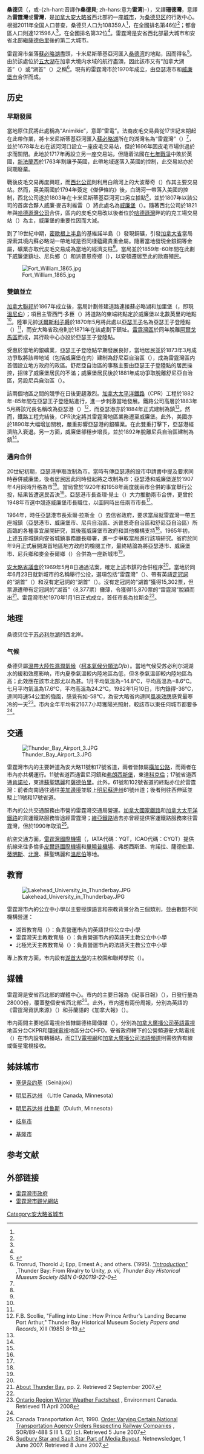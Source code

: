 {{noteTA
|G1=地名
|1=zh-hans:桑德贝; zh-hant:雷霆灣;zh-hk:雷霆灣
|2=zh-hans:萨德伯里;zh-hk:瑟比利;zh-mo:瑟比利;zh-tw:薩德伯里;
|3=zh-hans:苏必利尔;zh-hk:蘇必略;zh-mo:蘇必略;zh-tw:蘇必略;
|4=zh-hans:密歇根;zh-hk:密芝根;zh-mo:密芝根;zh-tw:密西根;
|5=zh-hans:西蒙·道森;zh-hk:西門·多臣;zh-mo:西門·多臣;zh-tw:西蒙·道森;
|6=zh-hans:科克斯;zh-hk:覺士;zh-mo:覺士;zh-tw:科克斯;
|7=zh-hans:科克伦;zh-hk:閣倫;zh-mo:閣倫;zh-tw:科克倫;
}}
{{Infobox settlement
<!-- Basic info  ---------------->
|name                   = 雷霆灣
|native_name            = {{lang|en|Thunder Bay}}
|official_name          = City of Thunder Bay
|nickname               = (The) Lakehead; TBay; The Bay
|settlement_type        = 城市
|total_type             = <!-- to set a non-standard label for total area and population rows -->
|motto                  = Superior by Nature / The Gateway To The West
<!-- images  ----------->
|image_skyline          = Thunder Bay skyline.JPG
|imagesize              =
|image_caption          = 雷霆灣一景
|image_flag             = Flag of Thunder Bay.svg
|flag_size              = 120x100px
|image_blank_emblem     = 
|blank_emblem_type      = 
|blank_emblem_size      = 
<!-- map  ----------->
| pushpin_map           = Canada Ontario
| pushpin_map_caption   = 雷霆灣在[[安大略省|安大略省]]的位置
| pushpin_mapsize       = 200
<!-- Location ------------------>
|coordinates_region     = CA-ON
|subdivision_type       = [[國家|國家]]
|subdivision_name       = {{CAN}}
|subdivision_type1      = [[加拿大行政區劃|省]]
|subdivision_name1      = {{flag|Ontario}}
|subdivision_type2      = [[安大略省行政區劃|區]]
|subdivision_name2      = [[桑德貝區|雷霆灣區]]
<!-- Politics ----------------->
|government_footnotes   =
<ref name="citycouncil">[https://web.archive.org/web/20070625213619/http://www.thunderbay.ca/index.cfm?fuse=html&pg=29 City Hall], Thunder Bay City Council. Retrieved on 2 June 2007.</ref><ref name="citymanager">[https://web.archive.org/web/20070625213911/http://www.thunderbay.ca/index.cfm?fuse=html&pg=768 Municipal Code], by-law 218-2003. Retrieved on 2 June 2007.</ref>
|government_type        = 市鎮政府
|leader_title           = 市長
|leader_name            = {{lang|en|Keith Hobbs}}
|leader_title1          = 市經理
|leader_name1           = {{lang|en|Tim Commisso}}<ref name="CAO">Burkowski, Peter. "[http://www.chroniclejournal.com/top_story.php?id=129166  City appoints new city manager] {{Wayback|url=http://www.chroniclejournal.com/top_story.php?id=129166 |date=20081009230544 }}," The Chronicle-Journal (19 August 2008). Retrieved 19 August 2008.</ref>
|leader_title2          = 市政機關
|leader_name2           = 雷霆灣市議會
|leader_title3          = [[加拿大國會下議院|國會下議院議員]]
|leader_name3           = {{lang|en|Bruce Hyer}}（[[加拿大新民主黨|新民主黨]]）<br />{{lang|en|John Rafferty}}（[[加拿大新民主黨|新民主黨]]）
|leader_title4          = [[安大略省議會|省議員]]
|leader_name4           = {{lang|en|Michael Gravelle}}（[[安大略自由黨|自由黨]]）<br />{{lang|en|Bill Mauro}}（[[安大略自由黨|自由黨]]）
<!-- Establishment ----------------->
|established_title      = 建制
|established_date       = 1884年（設亞瑟港鎮）<br />1892年（設威廉堡鎮）<br />1907年4月（改設亞瑟港市和威廉堡市）
|established_title2     = 合併
|established_date2      = 1970年1月1日
<!-- Area    --------------------->
|area_footnotes           =
<ref name="census2011">{{cite web |url=http://www12.statcan.gc.ca/census-recensement/2011/dp-pd/prof/details/page.cfm?Lang=E&Geo1=CSD&Code1=3558004&Geo2=CD&Code2=3558&Data=Count&SearchText=thunder%20bay&SearchType=Begins&SearchPR=35&B1=All&Custom=&TABID=1 |title=Thunder Bay, City Ontario (Census Subdivision) |publisher=Statistics Canada |work=Census profile, Canada 2011 Census |date=2014-01-08 |accessdate=2014-03-22 |archive-date=2016-03-04 |archive-url=https://web.archive.org/web/20160304110451/http://www12.statcan.gc.ca/census-recensement/2011/dp-pd/prof/details/page.cfm?Lang=E&Geo1=CSD&Code1=3558004&Geo2=CD&Code2=3558&Data=Count&SearchText=thunder%20bay&SearchType=Begins&SearchPR=35&B1=All&Custom=&TABID=1 |dead-url=no }}</ref><ref name="cp2011-CA">{{cite web |url=http://www12.statcan.gc.ca/census-recensement/2011/dp-pd/prof/details/page.cfm?Lang=E&Geo1=CMA&Code1=595&Geo2=PR&Code2=35&Data=Count&SearchText=thunder%20bay&SearchType=Begins&SearchPR=35&B1=All&Custom=&TABID=1 |title=Thunder Bay (Census metropolitan area) census profile |publisher=Statistics Canada |work=Canada 2011 Census |accessdate=2014-03-22 |archive-date=2016-03-04 |archive-url=https://web.archive.org/web/20160304105722/http://www12.statcan.gc.ca/census-recensement/2011/dp-pd/prof/details/page.cfm?Lang=E&Geo1=CMA&Code1=595&Geo2=PR&Code2=35&Data=Count&SearchText=thunder%20bay&SearchType=Begins&SearchPR=35&B1=All&Custom=&TABID=1 |dead-url=no }}</ref><ref name="portwaterarea">[https://web.archive.org/web/20080227172439/http://www.thunderbay.ca/docs/business/1173.pdf The Port of Thunder Bay], The Transportation Sector. City of Thunder Bay. Retrieved on 30 November 2007.</ref>
|area_total_km2           = 447.5
|area_land_km2            = 328.24
|area_water_km2           = 119.0
|area_water_percent       = 26.6
|area_urban_km2           = 179.7
|area_metro_km2           = 2556.37
|area_blank1_title        =
|area_blank1_km2          =
<!-- Elevation -------------------------->
|elevation_footnotes    = <ref name="Environment Canada"/>
|elevation_m            = 199
<!-- Population   ----------------------->
|population_as_of               = 2011年
|population_footnotes           = <ref name="census2011"/><ref name="cp2011-CA"/>
|population_note                =
|population_total               = 108359（全國排名第46位<ref name="2011CSDRanking">{{cite web |url=http://www12.statcan.ca/census-recensement/2011/dp-pd/hlt-fst/pd-pl/Table-Tableau.cfm?LANG=Eng&T=301&SR=26&S=3&O=D&RPP=25&PR=0&CMA=0 |title=Population and dwelling counts, for Canada and census subdivisions (municipalities), 2011 and 2006 censuses |work=[[Statistics_Canada|Statistics Canada]], 2011 Census of Population |date=2014-01-13 |accessdate=2014-03-22 |archive-date=2014-03-22 |archive-url=https://web.archive.org/web/20140322072933/http://www12.statcan.ca/census-recensement/2011/dp-pd/hlt-fst/pd-pl/Table-Tableau.cfm?LANG=Eng&T=301&SR=26&S=3&O=D&RPP=25&PR=0&CMA=0 |dead-url=no }}</ref>）
|population_density_km2         = 330.1
|population_metro               = 121596（[[按人口排列的加拿大大都會區列表|全國排名第32位]]<ref name="2011CMARanking">{{cite web|url=http://www12.statcan.ca/census-recensement/2011/dp-pd/hlt-fst/pd-pl/Table-Tableau.cfm?LANG=Eng&T=303&SR=1&S=51&O=A&RPP=25&PR=0&CMA=595 |title=Population and dwelling counts, for Canada, census metropolitan areas, census agglomerations and census subdivisions (municipalities), 2011 and 2006 censuses |work=[[Statistics_Canada|Statistics Canada]], 2011 Census of Population |date=2014-01-13 |accessdate=2014-03-22}}</ref>）
|population_density_metro_km2   = 47.6
|population_urban               = 102222（全國排名第30位）
|population_density_urban_km2   = 569.9
|population_blank1_title        = 居民名稱
|population_blank1              = {{lang|en|Thunder Bayer}}
<!-- General information  --------------->
|timezone               = [[北美東部時區|EST]]
|utc_offset             = −5
|timezone_DST           = [[北美東部時區|EDT]]
|utc_offset_DST         = −4
|latd=48 |latm=22 |lats=56 |latNS=N
|longd=89 |longm=14 |longs=46 |longEW=W
|coordinates_display = inline,title
<!-- Area/postal codes & others -------->
|postal_code_type       = [[加拿大郵區編號|郵區編號前綴]]
|postal_code            = P7A-P7G、P7J、P7K
|area_code              = 807
|blank_name             = [[National_Topographic_System|NTS]] Map
|blank_info             = 052A06
|blank1_name            = [[Geographical_Names_Board_of_Canada|GNBC]] Code
|blank1_info            = FCWFX
|blank2_name            =
|blank2_info            =
|blank3_name            =
|blank3_info            =
|blank4_name            =
|blank4_info            =
|blank5_name            =
|blank5_info            =
|blank6_name            =
|blank6_info            =
|website                = [http://www.thunderbay.ca/home.htm www.thunderbay.ca]
}}

'''桑德贝'''（{{lang-en|Thunder Bay}}，或-{zh-hant:音譯作'''桑德貝'''; zh-hans:意为'''雷湾'''}-），又譯'''珊德灣'''，意譯為'''雷霆灣'''或'''雷灣'''，是[[加拿大|加拿大]][[安大略省|安大略省]]西北部的一座[[城市|城市]]，为[[桑德贝区|桑德贝区]]的行政中心。根据2011年全国人口普查，桑德贝人口为108359人<ref name="census2011"/>，在全國排名第46位<ref name="2011CSDRanking"/>；都會區人口則達121596人<ref name="cp2011-CA"/>，在全國排名第32位<ref name="2011CMARanking"/>。雷霆灣是安省西北部最大城市和安省北部繼[[大薩德伯里|薩德伯里]]後的第二大城市。

雷霆灣市坐落[[蘇必略湖|蘇必略湖]]盡頭，卡米尼斯蒂基亞河匯入[[桑德湾|桑德湾]]的地點，因而得名<ref name="TBHistory">{{cite web |url=http://www.thunderbay.ca/Living/culture_and_heritage/tbay_history.htm |title=Thunder Bay History |publisher=雷霆灣市政府 |accessdate=2014-03-22 |archive-url=https://web.archive.org/web/20140228095054/http://www.thunderbay.ca/Living/culture_and_heritage/tbay_history.htm |archive-date=2014-02-28 |dead-url=yes }}</ref>。由於該處位於[[五大湖|五大湖]]在加拿大境内水域的航行盡頭，因此該市又有“加拿大湖首”（{{lang|en|Canadian Lakehead}}）或“湖首”（{{lang|en|Lakehead}}）之稱<ref name="Lakehead">Tronrud, Thorold J; Epp, Ernest A.; and others. (1995). ''[http://www.thunderbaymuseum.com/publications.htm "Introduction"] {{webarchive|url=https://web.archive.org/web/20120207031852/http://www.thunderbaymuseum.com/publications.htm|date=2012-02-07}}, ''Thunder Bay: From Rivalry to Unity'', p. vii, Thunder Bay Historical Museum Society ISBN 0-920119-22-0''</ref>。現有的雷霆灣市於1970年成立，由亞瑟港市和[[威廉堡_(安大略省)|威廉堡市]]合併而成。

==历史==
===早期發展===
當地原住民將此處稱為“Animikie”，意即“雷電”。法裔皮毛交易員從17世紀末期起在此帶作業，將卡米尼斯蒂基亞河匯入[[蘇必略湖|蘇必略湖]]所在的湖灣名為“雷霆灣”（{{lang|fr|Baie du Tonnerre}}）<ref name="TBHistory"/>，並於1678年左右在該河河口設立一座皮毛交易站，但於1696年因皮毛市場供過於求而關閉。此地於1717年再設立另一座交易站，但隨着法國在[[七年戰爭|七年戰爭]]中敗於英國，[[新法蘭西|新法蘭西]]於1763年割讓予英國，此帶地域遂落入英國的控制，此交易站亦於同期廢棄。

戰後皮毛交易再度興旺，而[[西北公司|西北公司]]則利用白鴿河上的大波蒂奇（{{lang|en|Grand Portage}}）作其主要交易站。然而，英美兩國於1794年簽定《傑伊條約》後，白鴿河一帶落入美國的控制，西北公司遂於1803年在卡米尼斯蒂基亞河河口另立據點<ref name="TBHistory"/>，並於1807年以該公司的首席合夥人威廉·麥吉利維雷（{{lang|en|William McGillivray}}）將此處名為[[威廉堡_(安大略省)|威廉堡]]（{{lang|en|Fort William}}）。隨著西北公司於1821年與[[哈德遜灣公司|哈德遜灣公司]]合併，區内的皮毛交易改以後者位於[[哈德遜灣|哈德遜灣]]畔的約克工場交易站（{{lang|en|York Factory}}）為主，威廉堡的重要性因而大減。

到了19世紀中期，[[密歇根上半島|密歇根上半島]]的基維諾半島（{{lang|en|Keweenaw Peninsula}}）發現銅礦，引發[[加拿大省|加拿大省]]當局探索其境内蘇必略湖一帶地域是否同樣藴藏貴重金屬。隨著當地發現金銀銅等金屬，礦業亦取代皮毛交易成為當地的經濟支柱<ref name="TBHistory"/>。當局並於1859年-60年間在此劃下威廉堡鎮址、尼兵鄉（{{lang|en|Neebing}}）和派普恩奇鄉（{{lang|en|Paipoonge}}），以安頓遷居至此的歐裔殖民。

[[File:Fort_William_1865.jpg|thumb]]

===雙鎮並立===
[[加拿大聯邦|加拿大聯邦]]於1867年成立後，當局計劃修建道路連接蘇必略湖和加里堡（{{lang|en|Fort Garry}}，即現[[溫尼伯|溫尼伯]]）；項目主管西門·多臣（{{lang|en|Simon Dawson}}）將道路的東端終點定於威廉堡以北數英里的地點<ref name="TBHistory"/>。陸軍元帥[[嘉內德·沃爾斯利，第一代沃爾斯利子爵|沃爾斯利子爵]]於1870年5月將此處以[[阿瑟王子_(康諾特和斯特拉森公爵)|亞瑟王子]]名為亞瑟王子登陸點（{{lang|en|Prince Arthur's Landing}}）<ref name="TBHistory"/>，而安大略省政府則於1871年在該處劃下鎮址。[[雷霆灣區|雷霆灣區]]於同年脫離[[阿爾戈馬區|阿爾戈馬區]]而成，其行政中心亦設於亞瑟王子登陸點。

受惠於當地的銀礦業，亞瑟王子登陸點早期發展良好，當地居民並於1873年3月成功爭取將該帶地域（包括威廉堡在内）建制為舒尼亞自治區（{{lang|en|Municipality of Shuniah}}），成為雷霆灣區内首個設立地方政府的政區。舒尼亞自治區的事務主要由亞瑟王子登陸點的居民操控，招徠了威廉堡居民的不滿；威廉堡居民後於1881年成功爭取脫離舒尼亞自治區，另設尼兵自治區（{{lang|en|Municipality of Neebing}}）。

該兩個地區之間的競爭在日後更趨激烈。[[加拿大太平洋鐵路|加拿大太平洋鐵路]]（CPR）工程於1882年-85年間在亞瑟王子登陸點進行，進一步刺激當地發展。鐵路公司高層於1883年5月將該冗長名稱改為亞瑟港（{{lang|en|Port Arthur}}）<ref>F.B. Scollie, "Falling into Line : How Prince Arthur's Landing Became Port Arthur," Thunder Bay Historical Museum Society ''Papers and Records'', XIII (1985) 8–19.</ref>，而亞瑟港亦於1884年正式建制為鎮<ref name="TBHistory"/>。然而，鐵路工程完結後，CPR決定將其雷霆灣地區業務遷至威廉堡。此外，美國亦於1890年大幅增加關稅，嚴重影響亞瑟港的銀礦業。在此雙重打擊下，亞瑟港經濟陷入衰退。另一方面，威廉堡卻穩步增長，並於1892年脫離尼兵自治區建制為鎮<ref name="TBHistory"/>。

===邁向合併===
20世紀初期，亞瑟港爭取改制為市。當時有傳亞瑟港的設市申請書中提及要求同時吞併威廉堡，後者居民因此同時發起將之改制為市；亞瑟港和威廉堡遂於1907年4月同時升格為市<ref name="TBHistory"/>。當局曾於1920年和1958年兩度就兩市合併的事宜舉行公投，結果皆遭選民否決<ref name="TBHistory"/>。亞瑟港市長查理·覺士（{{lang|en|Charlie Cox}}）大力推動兩市合併，更曾於1948年市選中競逐威廉堡市長職位，以圖同時出任兩市市長<ref name="TBHistory"/>。

1964年，時任亞瑟港市長索爾·拉斯金（{{lang|en|Saul Laskin}}）去信省政府，要求當局就雷霆灣一帶五座城鎮（亞瑟港市、威廉堡市、尼兵自治區、派普恩奇自治區和舒尼亞自治區）所面臨的各種事宜展開研究，其後獲威廉堡市政府和其他機構支持<ref name="TBHistory"/>。1965年初，上述五座城鎮向安省城鎮事務廳長聯署，進一步爭取當局進行該項研究。省府於同年9月正式展開湖首地區地方政府的檢閱工作，最終結論為將亞瑟港市、威廉堡市、尼兵鄉和麥金泰爾鄉（{{lang|en|McIntyre}}）合併為一座新城市<ref name="TBHistory"/>。

[[安大略省議會|安大略省議會]]於1969年5月8日通過法案，確定上述市鎮的合併程序<ref name="TBHistory"/>。當地於同年6月23日就新城市的名稱舉行公投，選項包括“雷霆灣”（{{lang|en|Thunder Bay}}）、帶有英語[[冠詞|定冠詞]]的“湖首”（{{lang|en|The Lakehead}}）和沒有定冠詞的“湖首”（{{lang|en|Lakehead}}）。沒有定冠詞的“湖首”獲得15,302票，但票源遭帶有定冠詞的“湖首”（8,377票）攤薄，令獲得15,870票的“雷霆灣”脫穎而出<ref>[https://web.archive.org/web/20070809121412/http://www.thunderbay.ca/docs/business/1012.pdf About Thunder Bay], pp. 2. Retrieved 2 September 2007.</ref>。雷霆灣市於1970年1月1日正式成立，首任市長為拉斯金<ref name="TBHistory"/>。

==地理==
桑德贝位于[[苏必利尔湖|苏必利尔湖]]的西北岸。

===气候===
桑德贝屬[[溫帶大陸性濕潤氣候|溫帶大陸性濕潤氣候]]（[[柯本氣候分類法|柯本氣候分類法]]''Dfb''）。當地气候受苏必利尔湖湖水的緩和效應影响，市内夏季氣溫較内陸地區為低，但冬季氣溫卻較内陸地區為高；此效應在該市北部尤以為甚。1月平均氣溫為−14.8℃，平均高溫為−8.6℃。七月平均氣溫為17.6℃，平均高溫為24.2℃。1982年1月10日，市内錄得-36℃，連同時速54公里的強風，感覺有如-58℃，為安大略省内連同[[風凍效應|風凍效應]]感覺最寒冷的一天<ref>[http://www.on.ec.gc.ca/severe-weather/winterwx_factsheet_e.html Ontario Region Winter Weather Factsheet] {{webarchive|url=https://web.archive.org/web/20080524062419/http://www.on.ec.gc.ca/severe-weather/winterwx_factsheet_e.html |date=2008-05-24 }}, Environment Canada. Retrieved 11 April 2008</ref>。市内全年平均有2167.7小時獲陽光照射，較該市以東任何城市都要多<ref name="Environment Canada"/>。

{{Infobox Weather
|metric_first= Y 
|single_line= Y
|location = 桑德贝（1971年-2000年）
|Jan_Hi_°C = −8.6
|Feb_Hi_°C = −5.6
|Mar_Hi_°C =  0.3
|Apr_Hi_°C =  9.0
|May_Hi_°C = 16.4
|Jun_Hi_°C = 20.6
|Jul_Hi_°C = 24.2
|Aug_Hi_°C = 23.1
|Sep_Hi_°C = 17.1
|Oct_Hi_°C = 10.4
|Nov_Hi_°C =  1.7
|Dec_Hi_°C = −6.1
|Year_Hi_°C = 8.5
|Jan_Lo_°C = −21.1
|Feb_Lo_°C = −18.4
|Mar_Lo_°C = −11.2
|Apr_Lo_°C = − 3.3
|May_Lo_°C =   2.5
|Jun_Lo_°C =   7.3
|Jul_Lo_°C =  11.0
|Aug_Lo_°C =  10.1
|Sep_Lo_°C =   4.9
|Oct_Lo_°C = − 0.5
|Nov_Lo_°C = − 7.7
|Dec_Lo_°C = −17.0
|Year_Lo_°C = −3.6
|Jan_Precip_mm = 31.3
|Feb_Precip_mm = 24.9 
|Mar_Precip_mm = 41.6
|Apr_Precip_mm = 41.5
|May_Precip_mm = 66.5
|Jun_Precip_mm = 85.7
|Jul_Precip_mm = 89.0
|Aug_Precip_mm = 87.5
|Sep_Precip_mm = 88.0
|Oct_Precip_mm = 62.6
|Nov_Precip_mm = 55.6
|Dec_Precip_mm = 37.5
|Year_Precip_mm = 711.7
|Jan_Snow_cm = 41.2
|Feb_Snow_cm = 26.9
|Mar_Snow_cm = 26.8
|Apr_Snow_cm = 12.4
|May_Snow_cm = 1.7
|Jun_Snow_cm = 0
|Jul_Snow_cm = 0
|Aug_Snow_cm = 0
|Sep_Snow_cm = 0.5
|Oct_Snow_cm = 6.1
|Nov_Snow_cm = 27.8
|Dec_Snow_cm = 44.1
|Year_Snow_cm = 187.5
|Jan_Rain_mm = 2.5
|Feb_Rain_mm = 2.8
|Mar_Rain_mm = 17.5
|Apr_Rain_mm = 29.5
|May_Rain_mm = 65.0
|Jun_Rain_mm = 85.7
|Jul_Rain_mm = 89.0
|Aug_Rain_mm = 87.5
|Sep_Rain_mm = 87.5
|Oct_Rain_mm = 57.0
|Nov_Rain_mm = 31.5
|Dec_Rain_mm = 3.6
|Year_Rain_mm = 559
|Jan_Sun= 114.4
|Feb_Sun= 133.5
|Mar_Sun= 159.1
|Apr_Sun= 219.0
|May_Sun= 265.0
|Jun_Sun= 264.1
|Jul_Sun= 283.4
|Aug_Sun= 258.3
|Sep_Sun= 162.9
|Oct_Sun= 127.7
|Nov_Sun= 88.8
|Dec_Sun= 91.7
|Year_Sun= 2168
|Jan_Rain_days =  0.6   |Jan_Snow_days = 12.6   |Jan_Precip_days = 11.9
|Feb_Rain_days =  0.9   |Feb_Snow_days = 10.3   |Feb_Precip_days = 10.0
|Mar_Rain_days =  3.4   |Mar_Snow_days =  9.4   |Mar_Precip_days = 10.9
|Apr_Rain_days =  6.6   |Apr_Snow_days =  3.9   |Apr_Precip_days = 8.8
|May_Rain_days = 10.3   |May_Snow_days =  0.6   |May_Precip_days = 10.5
|Jun_Rain_days = 13.4   |Jun_Snow_days =    0   |Jun_Precip_days = 13.4
|Jul_Rain_days = 12.7   |Jul_Snow_days =    0   |Jul_Precip_days = 12.7
|Aug_Rain_days = 12.6   |Aug_Snow_days =    0   |Aug_Precip_days = 12.6
|Sep_Rain_days = 13.2   |Sep_Snow_days =  0.1   |Sep_Precip_days = 13.3
|Oct_Rain_days = 10.7   |Oct_Snow_days =  2.3   |Oct_Precip_days = 11.7
|Nov_Rain_days =  5.1   |Nov_Snow_days =  9.1   |Nov_Precip_days = 11.6
|Dec_Rain_days =  1.1   |Dec_Snow_days = 13.1   |Dec_Precip_days = 12.3
|source = 加拿大环境部 <ref name="Environment Canada">
{{cite web
| url = http://climate.weatheroffice.gc.ca/climate_normals/results_e.html?Province=ALL&StationName=thunder%20bay&SearchType=BeginsWith&LocateBy=Province&Proximity=25&ProximityFrom=City&StationNumber=&IDType=MSC&CityName=&ParkName=&LatitudeDegrees=&LatitudeMinutes=&LongitudeDegrees=&LongitudeMinutes=&NormalsClass=A&SelNormals=&StnId=4055&
| title = Canadian Climate Normals 1971-2000 
| publisher = [[加拿大环境部|Environment Canada]]
| language = en
|accessdate = 2010年2月18日
}}</ref>
|accessdate = 2010年2月18日
}}

==交通==
[[File:Thunder_Bay_Airport_3.JPG|thumb]]

雷霆灣市内的主要幹道為安大略11號和17號省道，兩者皆隸屬[[橫加公路|橫加公路]]，而兩者在市內亦共構運行。11號省道西通雷尼河鎮和[[弗朗西斯堡|弗朗西斯堡]]，東達[[科克倫_(安大略省)|科克倫]]；17號省道西通[[肯諾拉|肯諾拉]]，東達[[蘇聖瑪麗_(安大略)|蘇聖瑪麗]]和[[大薩德伯里|薩德伯里]]。此外，61號和102號省道的終點亦位於雷霆灣：前者向南通往通往[[美加邊境|美加邊境]]並駁上[[明尼蘇達州|明尼蘇達州]]61號州道；後者則往西伸延並駁上11號和17號省道。

市內的公共交通服務由市營的雷霆灣交通局營運。[[加拿大國家鐵路|加拿大國家鐵路]]和[[加拿大太平洋鐵路|加拿大太平洋鐵路]]的貨運鐵路服務皆途經雷霆灣；[[維亞鐵路|維亞鐵路]]過去亦曾經提供客運鐵路服務來往雷霆灣，但於1990年取消<ref>Canada Transportation Act, 1990. [http://www.canlii.org/en/ca/laws/regu/sor-89-488/latest/sor-89-488.html#SCHEDULE%20III Order Varying Certain National Transportation Agency Orders Respecting Railway Companies] {{Wayback|url=http://www.canlii.org/en/ca/laws/regu/sor-89-488/latest/sor-89-488.html#SCHEDULE%20III |date=20130614073244 }}, SOR/89-488 S III 1. (2) (c). Retrieved 5 June 2007</ref>。

航空交通方面，[[雷霆灣國際機場|雷霆灣國際機場]]（{{lang|en|Thunder Bay International Airport}}，IATA代碼：YQT，ICAO代碼：CYQT）提供航線來往多倫多[[皮爾遜國際機場|皮爾遜國際機場]]和[[比利·畢曉普多倫多市機場|畢曉普機場]]、弗朗西斯堡、肯諾拉、薩德伯里、[[蒂明斯|蒂明斯]]、[[北灣_(安大略省)|北灣]]、蘇聖瑪麗和[[溫尼伯|溫尼伯]]等地。

==教育==
[[File:Lakehead_University_in_Thunderbay.JPG|thumb]]

雷霆灣市內的公立中小學以主要授課語言和宗教背景分為三個類別，並由數間不同機構營運：

*湖首教育局（{{lang|en|Lakehead District School Board}}）：負責營運市內的英語世俗公立中小學
*雷霆灣天主教教育局（{{lang|en|Thunder Bay Catholic District School Board}}）：負責營運市內的英語天主教公立中小學
*北極光天主教教育局（{{lang|fr|Conseil scolaire de district catholique des Aurores boréales}}）：負責營運市內的法語天主教公立中小學

專上教育方面，市内設有[[湖首大學|湖首大學]]的主校園和聯邦學院（{{lang|en|Confederation College}}）。

==媒體==
雷霆灣是安省西北部的媒體中心。市内的主要日報為《紀事日報》（{{lang|en|''The Chronicle-Journal''}}），日發行量為28000份，覆蓋整個安省西北部<ref>[https://web.archive.org/web/20071008060804/http://www.netnewsledger.com/index.php?option=com_content&task=view&id=1358&Itemid=2 Sudbury Star and Sault Star Part of Media Buyout]. Netnewsledger, 1 June 2007. Retrieved 8 June 2007.</ref>。此外，市内還有兩份周報，分別為英語的《雷霆灣資訊來源》（{{lang|en|''Thunder Bay's Source''}}）和芬蘭語的《加拿大報》（{{lang|fi|''Canadan Sanomat''}}）。

市内兩間主要地區電視台皆隸屬德格爾傳媒（{{lang|en|Dougall Media}}），分別為[[加拿大廣播公司|加拿大廣播公司]][[加拿大國營頻道|英語電視]]地區分台CKPR和[[環球電視_(加拿大)|環球電視]]地區分台CHFD。安省政府轄下的公營頻道安大略電視（{{lang|en|TVOntario}}）在市内設有轉播站，而[[CTV電視網|CTV電視網]]和[[加拿大法語頻道|加拿大廣播公司法語頻道]]則需依靠有線或衛星電視接收。

==姊妹城市==
* {{FIN}} [[塞伊奈约基|塞伊奈约基]]（Seinäjoki）
* {{USA}} [[明尼苏达州|明尼苏达州]] {{tsl|en|Little Canada, Minnesota||小加拿大}}（Little Canada, Minnesota）
* {{USA}} [[明尼苏达州|明尼苏达州]] [[杜鲁斯|杜鲁斯]]（Duluth, Minnesota）
* {{JPN}} [[岐阜市|岐阜市]]
* {{ROC}} [[基隆市|基隆市]]

== 参考文献 ==
{{Reflist|30em}}

==外部链接==
{{commonscat|Thunder Bay, Ontario}}
* [http://www.thunderbay.ca/ 雷霆灣市政府] {{Wayback|url=http://www.thunderbay.ca/ |date=20090309080512 }}
* [http://www.visitthunderbay.com/ 雷霆灣市觀光網站] {{Wayback|url=http://www.visitthunderbay.com/ |date=20110717224319 }}

[[Category:安大略省城市|Category:安大略省城市]]